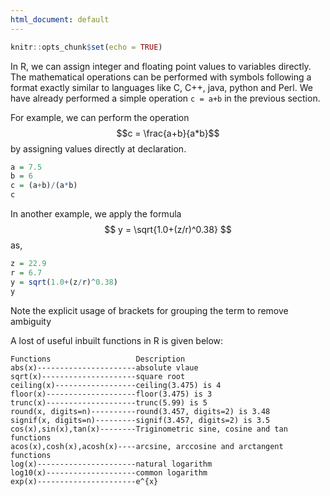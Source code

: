 ```yaml
---
html_document: default
---
```


```r
knitr::opts_chunk$set(echo = TRUE)
```

In R, we can assign integer and floating point values to variables directly. The mathematical operations can be performed with symbols following a format exactly similar to languages like C, C++, java, python and Perl. We have already performed a simple operation `c = a+b` in the previous section.

For example, we can perform the operation $$c = \frac{a+b}{a*b}$$ by assigning values directly at declaration.

```r
a = 7.5
b = 6
c = (a+b)/(a*b)
c
```
In another example, we apply the formula $$ y = \sqrt{1.0+(z/r)^0.38} $$ as,
```r
z = 22.9
r = 6.7
y = sqrt(1.0+(z/r)^0.38)
y
```
Note the explicit usage of brackets for grouping the term to remove ambiguity

A lost of useful inbuilt functions in R is given below:

```
Functions                   Description
abs(x)----------------------absolute vlaue
sqrt(x)---------------------square root
ceiling(x)------------------ceiling(3.475) is 4
floor(x)--------------------floor(3.475) is 3
trunc(x)--------------------trunc(5.99) is 5
round(x, digits=n)----------round(3.457, digits=2) is 3.48
signif(x, digits=n)---------signif(3.457, digits=2) is 3.5
cos(x),sin(x),tan(x)--------Triginometric sine, cosine and tan functions
acos(x),cosh(x),acosh(x)----arcsine, arccosine and arctangent functions
log(x)----------------------natural logarithm
log10(x)--------------------common logarithm
exp(x)----------------------e^{x}
```



